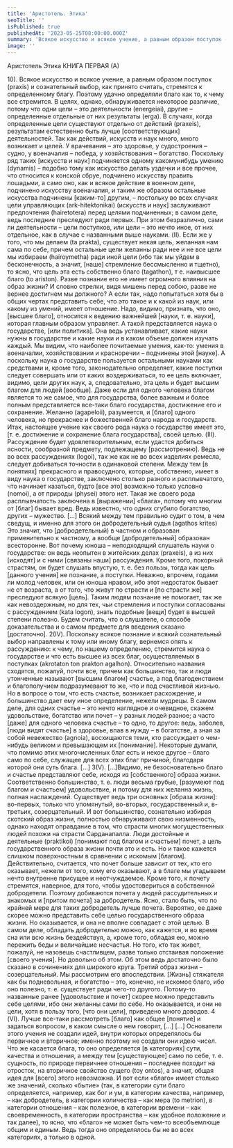 ```yaml
---
title: 'Аристотель. Этика'
seoTitle: ''
isPublished: true
publishedAt: '2023-05-25T08:00:00.000Z'
summary: 'Всякое искусство и всякое учение, а равным образом поступок (praxis) и сознательный выбор, как принято считать, стремятся к определенному благу. Поэтому удачно определяли благо как то, к чему все стремится. '
image: ''
---
```


Аристотель
Этика
КНИГА ПЕРВАЯ (А)

1(I). Всякое искусство и всякое учение, а равным образом поступок (praxis) и сознательный выбор, как принято считать, стремятся к определенному благу. Поэтому
удачно определяли благо как то, к чему все стремится. В целях, однако, обнаруживается некоторое различие, потому что одни цели – это деятельности (energeiai), другие – определенные отдельные от них результаты (erga). В случаях, когда определенные цели существуют отдельно от действий (praxeis), результатам естественно
быть лучше [соответствующих] деятельностей.
Так как действий, искусств и наук много, много возникает и целей. У врачевания
– это здоровье, у судостроения – судно, у военачалия – победа, у хозяйствования –
богатство. Поскольку ряд таких [искусств и наук] подчиняется одному какомунибудь умению (dynamis) – подобно тому как искусство делать уздечки и все прочее,
что относится к конской сбруе, подчинено искусству править лошадьми, а само оно,
как и всякое действие в военном деле, подчинено искусству военачалия, и таким же
образом остальные искусства подчинены [каким-то] другим, – постольку во всех
случаях цели управляющих (ark-hitektonikai) (искусств и наук] заслуживают предпочтения (hairetotera) перед целями подчиненных; в самом деле, ведь последние преследуют ради первых.
При этом безразлично, сами ли деятельности – цели поступков, или цели – это
нечто иное, от них отдельное, как в случае с названными выше науками.
(II). Если же у того, что мы делаем (ta prakta), существует некая цель, желанная
нам сама по себе, причем остальные цели желанны ради нее и не все цели мы избираем (hairoymetha) ради иной цели (ибо так мы уйдем в бесконечность, а значит,
[наше] стремление бессмысленно и тщетно), то ясно, что цель эта есть собственно
благо (tagathon), т е. наивысшее благо (to ariston).
Разве познание его не имеет огромного влияния на образ жизни? И словно
стрелки, видя мишень перед собою, разве не вернее достигнем мы должного? А если
так, надо попытаться хотя бы в общих чертах представить себе, что это такое и к какой из наук, или какому из умений, имеет отношение. Надо, видимо, признать, что
оно, [высшее благо], относится к ведению важнейшей [науки, т. е. науки], которая
главным образом управляет. А такой представляется наука о государстве, [или политика]. Она ведь устанавливает, какие науки нужны в государстве и какие науки и
в каком объеме должен изучать каждый. Мы видим, что наиболее почитаемые умения, как-то: умения в военачалии, хозяйствовании и красноречии – подчинены этой
[науке]. А поскольку наука о государстве пользуется остальными науками как средствами и, кроме того, законодательно определяет, какие поступки следует совершать или от каких воздерживаться, то ее цель включает, видимо, цели других наук,
а, следовательно, эта цель и будет высшим благом для людей [вообще].
Даже если для одного человека благом является то же самое, что для государства, более важным и более полным представляется все-таки благо государства, достижение его и сохранение. Желанно (agapeloii), разумеется, и [благо] одного человека, но прекраснее и божественней благо народа и государств.
Итак, настоящее учение как своего рода наука о государстве имеет это, [т. е. достижение и сохранение блага государства], своей целью.
(III). Рассуждение будет удовлетворительным, если удастся добиться ясности,
сообразной предмету, подлежащему [рассмотрению]. Ведь не во всех рассуждениях
(logoi), так же как не во всех изделиях ремесла, следует добиваться точности в одинаковой степени. Между тем [в понятиях] прекрасного и правосудного, которые,
собственно, имеет в виду наука о государстве, заключено столько разного и расплывчатого, что начинает казаться, будто [все это] возможно только условно
(nomoi), а от природы (physei) этого нет. Такая же своего рода расплывчатость заключена в [выражении] «блага», потому что многим от [благ] бывает вред. Ведь известно, что одних сгубило богатство, других – мужество. […]
Всякий между тем правильно судит о том, в чем сведущ, и именно для этого он
добродетельный судья (agathos krites) Это значит, что [добродетельный) в частном
и образован применительно к частному, а вообще [добродетельный] образован всесторонне.
Вот почему юноша – неподходящий слушатель науки о государстве: он ведь неопытен в житейских делах (praxeis), а из них [исходят] и с ними [связаны наши] рассуждения. Кроме того, покорный страстям, он будет слушать впустую, т. е. без пользы, тогда как цель [данного учения] не познание, а поступки. Неважно, впрочем, годами ли молод человек, или он юноша нравом, ибо этот недостаток бывает не от
возраста, а от того, что живут по страсти и [по страсти же] преследуют всякую
[цель]. Таким людям познание не помогает, так же как невоздержным, но для тех,
чьи стремления и поступки согласованы с рассуждением (kata logon), знать подобные [вещи] будет в высшей степени полезно.
Будем считать, что о слушателе, о способе доказательства и о самом предмете
для введения сказано [достаточно].
2(IV). Поскольку всякое познание и всякий сознательный выбор направлены к
тому или иному благу, вернемся опять к рассуждению: к чему, по нашему определению, стремится наука о государстве и что есть высшее из всех благ, осуществляемых
в поступках (akrotaton ton prakton agalhon).
Относительно названия сходятся, пожалуй, почти все, причем как большинство,
так и люди утонченные называют [высшим благом] счастье, а под благоденствием и
благополучием подразумевают то же, что и под счастливой жизнью. Но в вопросе о
том, что есть счастье, возникает расхождение, и большинство дает ему иное определение, нежели мудрецы.
В самом деле, для одних счастье – это нечто наглядное и очевидное, скажем удовольствие, богатство или почет – у разных людей разное; а часто [даже] для одного
человека счастье – то одно, то другое: ведь, заболев, [люди видят счастье] в здоровье, впав в нужду – в богатстве, а зная за собой невежество (agnoia), восхищаются
теми, кто рассуждает о чем-нибудь великом и превышающем их [понимание].
Некоторые думали, что помимо этих многочисленных благ есть и некое другое –
благо само по себе, служащее для всех этих благ причиной, благодаря которой они
суть блага.
[…]
3(V). […]Видимо, не безосновательно благо и счастье представляют себе, исходя из [собственного] образа жизни. Соответственно большинство, т. е. люди весьма грубые, [разумеют под благом и счастьем] удовольствие, и потому для них желанна жизнь, полная
наслаждений. Существует ведь три основных [образа жизни]: во-первых, только что упомянутый, во-вторых, государственный и, в-третьих, созерцательный.
И вот большинство, сознательно избирая скотский образ жизни, полностью обнаруживают свою низменность, однако находят оправдание в том, что страсти многих могущественных людей похожи на страсти Сарданапалла.
Люди достойные и деятельные (praktikoi) [понимают под благом и счастьем] почет, а цель государственного образа жизни почти это и есть. Но и такое кажется
слишком поверхностным в сравнении с искомым [благом]. Действительно, считается, что почет больше зависит от тех, кто его оказывает, нежели от того, кому его оказывают, а в благе мы угадываем нечто внутренне присущее и неотчуждаемое. Кроме
того, к почету стремятся, наверное, для того, чтобы удостовериться в собственной
добродетели. Поэтому добиваются почета у людей рассудительных и знакомых и
[притом почета] за добродетель. Ясно, стало быть, что по крайней мере для таких
добродетель лучше почета. Вероятно, ее даже скорее можно представить себе целью
государственного образа жизни. Но оказывается, и она не вполне совпадает с этой
целью. В самом деле, обладать добродетелью можно, как кажется, и во время сна или
всю жизнь бездействуя, а, кроме того, обладая ею, можно пережить беды и величайшие несчастья. Но того, кто так живет, пожалуй, не назовешь счастливцем, разве
только отстаивая положение [своего учения]. Но довольно об этом. Об этом ведь достаточно было сказано в сочинениях для широкого круга.
Третий образ жизни – созерцательный. Мы рассмотрим его впоследствии.
[Жизнь] стяжателя как бы подневольная, и богатство – это, конечно, не искомое
благо, ибо оно полезно, т. е. существует ради чего-то другого. Потому-то названные
ранее [удовольствие и почет] скорее можно представить себе целями, ибо они желанны сами по себе. Но оказывается, и они не цели, хотя в пользу того, [что они цели], приведено много доводов.
4 (VI). Лучше все-таки рассмотреть [благо] как общее [понятие] и задаться вопросом,
в каком смысле о нем говорят, […]
[…]
Основатели этого учения не создали идей, внутри которых определялось бы
первичное и вторичное; именно поэтому не создали они идею чисел. Что же касается
блага, то оно определяется [в категориях] сути, качества и отношения, а между тем
[существующее] само по себе, т. е. сущность, по природе первичнее отношения – последнее походит на отросток, на вторичное свойство сущего (toy ontos), а значит,
общая идея для [всего] этого невозможна.
И вот если «благо» имеет столько же значений, сколько «бытие» (так, в категории сути благо определяется, например, как бог и ум, в категории качества, например, – как добродетель, в категории количества – как мера (to metrion), в категории
отношения – как полезное, в категории времени – как своевременность, в категории
пространства – как удобное положение и так далее), то ясно, что «благо» не может
быть чем-то всеобъемлюще общим и единым. Ведь тогда оно определялось бы не во
всех категориях, а только в одной.

